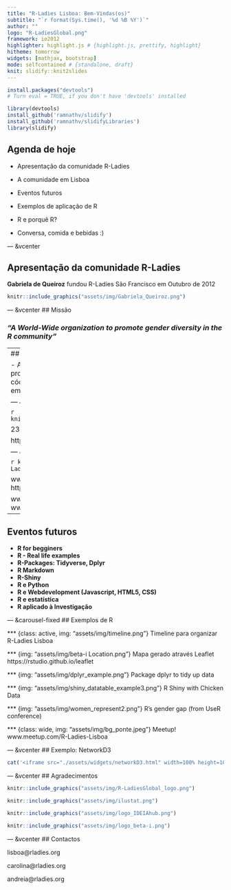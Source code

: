 ```yaml
---
title: "R-Ladies Lisboa: Bem-Vindas(os)"
subtitle: "`r format(Sys.time(), '%d %B %Y')`"
author: ""
logo: "R-LadiesGlobal.png"
framework: io2012
highlighter: highlight.js # {highlight.js, prettify, highlight}
hitheme: tomorrow
widgets: [mathjax, bootstrap]
mode: selfcontained # {standalone, draft}
knit: slidify::knit2slides
---
```


```r
install.packages("devtools")
# Turn eval = TRUE, if you don't have 'devtools' installed
```


```r
library(devtools)
install_github('ramnathv/slidify')
install_github('ramnathv/slidifyLibraries')
library(slidify)
```

<style> 
.title-slide {
  background-color: #88398A;
}

.title-slide hgroup > h1{
  font-family: 'Helvetica'; 'Open Sans'; 
  color: #FFFFFF;
}

.title-slide hgroup > h2 {
  font-family: 'Helvetica'; 'Open Sans';
  color: #FFFFFF  !important;
}

slide article h2, 
slide hgroup h2 {
  color: #88398A !important;
}


aside.gdbar {
  height: 120px;
  width: 315px;
  background: -webkit-gradient(linear, 0% 50%, 100% 50%, color-stop(0%, #ffffff), color-stop(100%, #ffffff)) no-repeat;
  background: -webkit-linear-gradient(left, #ffffff, #ffffff) no-repeat;
  background: -moz-linear-gradient(left, #ffffff, #ffffff) no-repeat;
  background: -o-linear-gradient(left, #ffffff, #ffffff) no-repeat;
  background: -ms-linear-gradient(left, #ffffff, #ffffff) no-repeat;
  background: linear-gradient(left, #ffffff, #ffffff) no-repeat;
}

aside.gdbar img {
  width: 275px;
  height: auto;
}


.fixed-carousel {
	position: absolute;
	left: 60px;
	bottom: 60px;
	right: 60px;
	top: 135px;
}

.fixed-carousel .carousel-inner, 
.fixed-carousel .item {
  background-color: #fff;
	width: 100%;
	height: 100%;
	
}

.fixed-carousel .item img {
  max-height: 100%;
  max-width: 100%;
  width: auto;
  height: auto;
  margin: 0 auto;
}

.fixed-carousel .item.wide img {
  width: 100%;
  max-height: none;
  position: absolute;
  top: -100%;
  left: 0;
  right: 0;
  bottom: -100%;
  margin: auto;
}

</style>

  
## Agenda de hoje

- Apresentação da comunidade R-Ladies
- A comunidade em Lisboa 
- Eventos futuros
- Exemplos de aplicação de R

- R e porquê R?
- Conversa, comida e bebidas :)

--- &vcenter

## Apresentação da comunidade R-Ladies 


**Gabriela de Queiroz** fundou R-Ladies São Francisco em Outubro de 2012

```r
knitr::include_graphics("assets/img/Gabriela_Queiroz.png")
```

--- &vcenter
## Missão 

### *"A World-Wide organization to promote gender diversity in the R community"*

---
## Objectivos


- Aumentar a participação de mulheres na comunidade de programação em R
- Encorajar mulheres a desenvolverem código em R, a criar "R packages" e a participarem activamente em conferências de R. 

--- &vcenter
## Situação actual


```r
knitr::include_graphics("assets/img/R_LadiesGlobal_map.jpg")
```

23 cidades iniciaram um grupo R-Ladies

https://twitter.com/RLadiesGlobal |
https://rladies.org

--- &vcenter
## R-Ladies Lisboa 


```r
knitr::include_graphics("assets/img/meetup_R-LadiesLisboa.png")
```

www.meetup.com/R-Ladies-Lisboa | https://github.com/rladieslx

www.twitter.com/RLadiesLx/ | www.facebook.com/groups/RLadiesLisboa

---
## Eventos futuros


* **R for begginers**
* **R - Real life examples**
* **R-Packages: Tidyverse, Dplyr**
* **R Markdown**
* **R-Shiny**
* **R e Python**
* **R e Webdevelopment (Javascript, HTML5, CSS)**
* **R e estatística**
* **R aplicado à Investigação**

--- &carousel-fixed
## Exemplos de R

*** {class: active, img: "assets/img/timeline.png"}
Timeline para organizar R-Ladies Lisboa

*** {img: "assets/img/beta-i Location.png"}
Mapa gerado através Leaflet https://rstudio.github.io/leaflet

*** {img: "assets/img/dplyr_example.png"}
Package dplyr to tidy up data

*** {img: "assets/img/shiny_datatable_example3.png"}
R Shiny with Chicken Data

*** {img: "assets/img/women_represent2.png"}
R's gender gap (from UseR conference)

*** {class: wide, img: "assets/img/bg_ponte.jpeg"}
Meetup! www.meetup.com/R-Ladies-Lisboa

--- &vcenter
## Exemplo: NetworkD3
```r
cat('<iframe src="./assets/widgets/networkD3.html" width=100% height=100% allowtransparency="true" style="position:absolute;top:135px;bottom:60px;left:60px;right:60px;"></iframe>')
```


--- &vcenter 
## Agradecimentos

```r
knitr::include_graphics("assets/img/R-LadiesGlobal_logo.png")
```


```r
knitr::include_graphics("assets/img/ilustat.png")
```

```r
knitr::include_graphics("assets/img/logo_IDEIAhub.png")
```

```r
knitr::include_graphics("assets/img/logo_beta-i.png")
```

--- &vcenter 
## Contactos

lisboa@rladies.org


carolina@rladies.org


andreia@rladies.org
